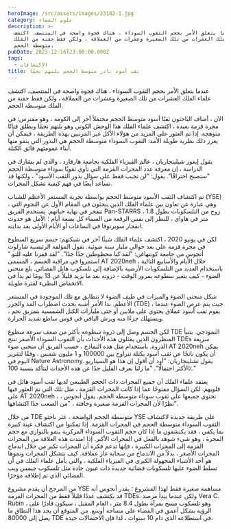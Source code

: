 ```yaml
---
heroImage: /src/assets/images/23182-1.jpg
category: علوم الفضاء
description: >-
  عندما يتعلق الأمر بحجم الثقوب السوداء ، هناك فجوة واضحة في المنتصف. اكتشف
  علماء الفلك العشرات من تلك الصغيرة وعشرات من العملاقة ، ولكن فقط حفنة من الفلك
  متوسطة الحجم.
pubDate: 2023-12-16T23:00:00.000Z
tags:
  - الاكتشافات
title: ثقب أسود نادر متوسط الحجم يلتهم نجمًا
---
```


عندما يتعلق الأمر بحجم الثقوب السوداء ، هناك فجوة واضحة في المنتصف. اكتشف علماء الفلك العشرات من تلك الصغيرة وعشرات من العملاقة ، ولكن فقط حفنة من الفلك متوسطة الحجم.

الآن ، أضاف الباحثون ثقبًا أسود متوسط ​​الحجم محتملاً آخر إلى الكومة ، وهو مفترس: في مجرة ​​قزمة بعيدة ، اكتشف علماء الفلك هذا الوحش الكوني وهو يلتهم نجمًا ويطلق فتاتًا متوهجة. إذا تم العثور على المزيد من هؤلاء الأكل غير المرتبين بهذه الطريقة ، فيمكن أن يعزز ذلك نظرية طويلة الأمد: الثقوب السوداء متوسطة الحجم هي البذور التي ينمو منها أبناء عمومتهم فائق الكتلة.

يقول إيغور شيلينجاريان ، عالم الفيزياء الفلكية بجامعة هارفارد ، والذي لم يشارك في الدراسة ، إن معرفة عدد المجرات القزمة التي تأوي ثقوبًا سوداء متوسطة الحجم "ستصبح اختراقًا". يقول: "لن تجيب فقط على سؤال بذور الثقب الأسود" ، ولكنها قد تساعد أيضًا في فهم كيفية تشكل المجرات.

تم اكتشاف الثقب الأسود متوسط ​​الحجم بواسطة تجربة المستعر الأعظم للشباب (YSE) ، وهي عبارة عن تعاون بين علماء الفلك الذين يبحثون في المقام الأول عن النجوم التي تنفجر في نهاية حياتهم. يستخدم الفريق Pan-STARRS ، زوج من التلسكوبات بطول 1.8 متر في هاواي ، للنظر إلى نفس الرقعة من السماء كل بضعة أيام ؛ الأمل هو حدوث انفجار سوبرنوفا في الساعات أو الأيام الأولى بعد بدايته.

لكن في يونيو 2020 ، اكتشف علماء الفلك شيئًا آخر في شبكتهم: جسم سريع السطوع في مجرة ​​قزمة على بعد حوالي مليار سنة ضوئية. تقول المؤلفة الرئيسية شارلوت أنجوس من جامعة كوبنهاغن: "لقد كنا محظوظين جدًا جدًا". "لقد قفزنا عليه للتو." استمروا في مراقبة الجسم ، المسمى AT 2020neh ، خلال الأيام والأسابيع التالية باستخدام العديد من التلسكوبات الأرضية بالإضافة إلى تلسكوب هابل الفضائي. بلغ منحنى الضوء - كيف يتغير سطوعه بمرور الوقت - ذروته بعد ما يزيد قليلاً عن 13 يومًا ثم بدأ في الانخفاض البطيء لفترة طويلة.

شكل منحنى الضوء والميزات في طيف الضوء لا تتطابق مع تلك الموجودة في المستعر الأعظم. بدا الأمر أشبه بحدث اضطراب المد والجزر (TDE) ، حيث يتم عرض الضوء عندما يقوم ثقب أسود عملاق يحتوي على ملايين أو حتى مليارات الكتل الشمسية بتمزيق نجم ، ويستهلك جزءًا منه ويرش الباقي في قوس ساطع شديد الحرارة.

لكن الجسم وصل إلى ذروة سطوعه بأكثر من ضعف سرعة سطوع TDE النموذجي. يتنبأ المنظرون الذين يمثلون هذه الأحداث بأن الثقوب السوداء الأصغر تنتج TDEs سريعة الذروة. باستخدام مثل هذه النماذج ، حسب الفريق أن منحنى ضوء AT 2020neh يمكن أن يكون ناتجًا عن ثقب أسود بكتلة تتراوح بين 100000 و 1 مليون شمس ، وفقًا لتقرير اليوم في Nature Astronomy. يقول تشلينجاريان: "أود أن أقول إن هذا هو السيناريو الأكثر احتمالًا". "ما زلنا نعرف القليل جدًا عن هذه الأحداث لنتأكد بنسبة 100٪."

يعتقد علماء الفلك أن جميع المجرات ذات الحجم الطبيعي لديها ثقب أسود هائل في قلوبهم. لكن السؤال مفتوحًا عما إذا كانت المجرات القزمة ، مثل تلك التي تم العثور فيها على AT 2020neh ، تحتوي جميعها على ثقوب سوداء متوسطة الحجم. يقول أنجوس ، نظرًا لأن المجرات القزمة صغيرة وخافتة ، "من الصعب جدًا اكتشافها".

من خلال TDE متوسطة الحجم الواضحة ، عثر باحثو YSE على طريقة جديدة لاكتشاف الثقوب السوداء متوسطة الحجم في المجرات القزمة. إذا تمكنوا من اكتشاف عينة كبيرة بما يكفي ، فقد يكتشفون ما إذا كان حجم الثقوب السوداء المركزية ينمو بالتوازي مع حجم المجرة ، وهو شيء شوهد بالفعل في المجرات الأكبر. إذا امتدت هذه العلاقة من المجرات القزمة إلى المجرات الكبيرة ، فإنها تدعم فكرة أن المجرات تكبر من خلال اندماج المجرات الأصغر ، بدلاً من الاندماج من سحابة غاز عملاقة. كيف تتشكل المجرات ونموها هو أحد الأشياء المجهولة الكبرى في الفيزياء الفلكية ، والتي يأمل علماء الفلك في أن تسلط الضوء عليها تلسكوبات فضائية جديدة ذات عيون حادة مثل تلسكوب جيمس ويب الفضائي الذي تم إطلاقه مؤخرًا.

من المرجح أن يقدم مشروع YSE مساهمة صغيرة فقط لهذا المشروع ؛ يقدر أنجوس أنه قد يكتشف عددًا قليلاً فقط من المجرات القزمة TDEs. ولكن عندما يبدأ مرصد Vera C. Rubin ، وهو تلسكوب مسح بمرآة بطول 8.4 متر ، العام المقبل ، سيكون قادرًا على الرؤية بشكل أعمق في الفضاء على مساحة أوسع. من المتوقع أن يجد هذا النطاق ما يصل إلى 80000 TDE في استطلاعه الذي دام 10 سنوات ، لذا فإن الاحتمالات جيدة.
